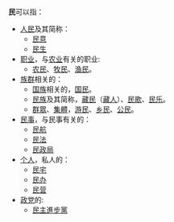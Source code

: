 '''民'''可以指：
* [[人民|人民]]及其简称：
** [[民意|民意]]
** [[民生|民生]]
* [[职业|职业]]，与[[农业|农业]]有关的职业:
** [[农民|农民]]、[[牧民|牧民]]、[[渔民|渔民]]。
* [[族群|族群]]相关的：
** [[国族|国族]]相关的，[[国民|国民]]。
** [[民族|民族]]及其简称，[[藏民|藏民]]（[[藏人|藏人]]）、[[民歌|民歌]]、[[民乐|民乐]]。
** [[群眾|群眾]]、[[集體|集體]]，[[游民|游民]]、[[乡民|乡民]]、[[公民|公民]]。
* [[民事|民事]]，与民事有关的：
** [[民航|民航]]
** [[民法|民法]]
** [[民政局|民政局]]
* [[个人|个人]]，私人的：
** [[民宅|民宅]]
** [[民办|民办]]
** [[民营|民营]]
* [[政党|政党]]的: 
** [[民主進步黨|民主進步黨]]
{{disambig|M|Cat=一字消歧義}}